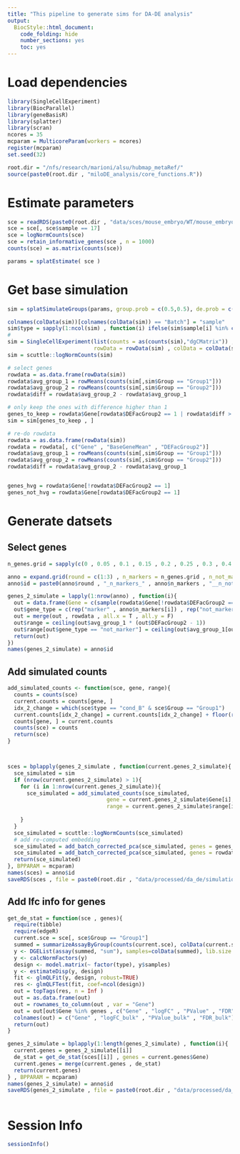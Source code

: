 ```yaml
---
title: "This pipeline to generate sims for DA-DE analysis"
output:
  BiocStyle::html_document:
    code_folding: hide
    number_sections: yes
    toc: yes  
---
```

# Load dependencies

```r

library(SingleCellExperiment)
library(BiocParallel)
library(geneBasisR)
library(splatter)
library(scran)
ncores = 35
mcparam = MulticoreParam(workers = ncores)
register(mcparam)
set.seed(32)

root.dir = "/nfs/research/marioni/alsu/hubmap_metaRef/"
source(paste0(root.dir , "miloDE_analysis/core_functions.R"))


```

# Estimate parameters

```r


sce = readRDS(paste0(root.dir , "data/sces/mouse_embryo/WT/mouse_embryo_E8.5.Rds"))
sce = sce[, sce$sample == 17]
sce = logNormCounts(sce)
sce = retain_informative_genes(sce , n = 1000)
counts(sce) = as.matrix(counts(sce))

params = splatEstimate( sce )


```

# Get base simulation

```r



sim = splatSimulateGroups(params, group.prob = c(0.5,0.5), de.prob = c(0,0.1) , batchCells = rep(2000,4), verbose = FALSE,  out.prob = 0 , batch.rmEffect = T , de.downProb = 0 )

colnames(colData(sim))[colnames(colData(sim)) == "Batch"] = "sample"
sim$type = sapply(1:ncol(sim) , function(i) ifelse(sim$sample[i] %in% c("Batch1" , "Batch2") , "cond_A", "cond_B"))
#
sim = SingleCellExperiment(list(counts = as(counts(sim),"dgCMatrix")) , 
                           rowData = rowData(sim) , colData = colData(sim) )
sim = scuttle::logNormCounts(sim)

# select genes
rowdata = as.data.frame(rowData(sim))
rowdata$avg_group_1 = rowMeans(counts(sim[,sim$Group == "Group1"]))
rowdata$avg_group_2 = rowMeans(counts(sim[,sim$Group == "Group2"]))
rowdata$diff = rowdata$avg_group_2 - rowdata$avg_group_1

# only keep the ones with difference higher than 1
genes_to_keep = rowdata$Gene[rowdata$DEFacGroup2 == 1 | rowdata$diff > 0.5]
sim = sim[genes_to_keep , ]

# re-do rowdata
rowdata = as.data.frame(rowData(sim))
rowdata = rowdata[, c("Gene" , "BaseGeneMean" , "DEFacGroup2")]
rowdata$avg_group_1 = rowMeans(counts(sim[,sim$Group == "Group1"]))
rowdata$avg_group_2 = rowMeans(counts(sim[,sim$Group == "Group2"]))
rowdata$diff = rowdata$avg_group_2 - rowdata$avg_group_1


genes_hvg = rowdata$Gene[!rowdata$DEFacGroup2 == 1]
genes_not_hvg = rowdata$Gene[rowdata$DEFacGroup2 == 1]


```

# Generate datsets

## Select genes

```r


n_genes.grid = sapply(c(0 , 0.05 , 0.1 , 0.15 , 0.2 , 0.25 , 0.3 , 0.4 , 0.5 , 0.75 , 1) , function(i) return(round(length(genes_hvg) * i)))

anno = expand.grid(round = c(1:3) , n_markers = n_genes.grid , n_not_markers = n_genes.grid)
anno$id = paste0(anno$round , "_n_markers_" , anno$n_markers , "__n_not_markers_" , anno$n_not_markers)

genes_2_simulate = lapply(1:nrow(anno) , function(i){
  out = data.frame(Gene = c(sample(rowdata$Gene[!rowdata$DEFacGroup2 == 1] , anno$n_markers[i]) , sample(rowdata$Gene[rowdata$DEFacGroup2 == 1] , anno$n_not_markers[i])))
  out$gene_type = c(rep("marker" , anno$n_markers[i]) , rep("not_marker" , anno$n_not_markers[i]))
  out = merge(out , rowdata , all.x = T , all.y = F)
  out$range = ceiling(out$avg_group_1 * (out$DEFacGroup2 - 1))
  out$range[out$gene_type == "not_marker"] = ceiling(out$avg_group_1[out$gene_type == "not_marker"]/2)
  return(out)
})
names(genes_2_simulate) = anno$id


```

## Add simulated counts

```r



add_simulated_counts <- function(sce, gene, range){
  counts = counts(sce)
  current.counts = counts[gene, ]
  idx_2_change = which(sce$type == "cond_B" & sce$Group == "Group1")
  current.counts[idx_2_change] = current.counts[idx_2_change] + floor(runif(length(idx_2_change), min=max(range-1,0), max=range+1))
  counts[gene, ] = current.counts
  counts(sce) = counts
  return(sce)
}



sces = bplapply(genes_2_simulate , function(current.genes_2_simulate){
  sce_simulated = sim
  if (nrow(current.genes_2_simulate) > 1){
    for (i in 1:nrow(current.genes_2_simulate)){
      sce_simulated = add_simulated_counts(sce_simulated, 
                               gene = current.genes_2_simulate$Gene[i], 
                               range = current.genes_2_simulate$range[i] )
    
    }
  }
  sce_simulated = scuttle::logNormCounts(sce_simulated)
  # add re-computed embedding
  sce_simulated = add_batch_corrected_pca(sce_simulated, genes = genes_hvg, reduced.dim_name = "pca.hvgs" , batch = "sample" , d = 10 , correct = F)
  sce_simulated = add_batch_corrected_pca(sce_simulated, genes = rowdata$Gene, reduced.dim_name = "pca.all" , batch = "sample" , d = 10 , correct = F)
  return(sce_simulated)
}, BPPARAM = mcparam)
names(sces) = anno$id
saveRDS(sces , file = paste0(root.dir , "data/processed/da_de/simulations_controlled/sims.Rds"))


```

## Add lfc info for genes

```r



get_de_stat = function(sce , genes){
  require(tibble)
  require(edgeR)
  current.sce = sce[, sce$Group == "Group1"]
  summed = summarizeAssayByGroup(counts(current.sce), colData(current.sce)[,c("sample","type")])
  y <- DGEList(assay(summed, "sum"), samples=colData(summed), lib.size = colSums(assay(summed , "sum")))
  y <- calcNormFactors(y)
  design <- model.matrix(~ factor(type), y$samples)
  y <- estimateDisp(y, design)
  fit <- glmQLFit(y, design, robust=TRUE)
  res <- glmQLFTest(fit, coef=ncol(design))
  out = topTags(res, n = Inf )
  out = as.data.frame(out)
  out = rownames_to_column(out , var = "Gene")
  out = out[out$Gene %in% genes , c("Gene" , "logFC" , "PValue" , "FDR")]
  colnames(out) = c("Gene" , "logFC_bulk" , "PValue_bulk" , "FDR_bulk")
  return(out)
}

genes_2_simulate = bplapply(1:length(genes_2_simulate) , function(i){
  current.genes = genes_2_simulate[[i]]
  de_stat = get_de_stat(sces[[i]] , genes = current.genes$Gene)
  current.genes = merge(current.genes , de_stat)
  return(current.genes)
} , BPPARAM = mcparam)
names(genes_2_simulate) = anno$id
saveRDS(genes_2_simulate , file = paste0(root.dir , "data/processed/da_de/simulations_controlled/simulated_genes.Rds"))



```

# Session Info

```r
sessionInfo()
```

